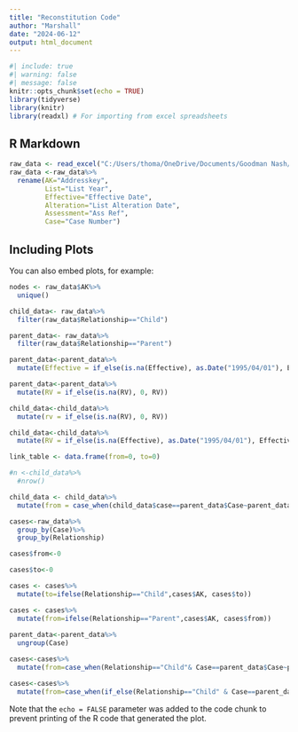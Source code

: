 ```yaml
---
title: "Reconstitution Code"
author: "Marshall"
date: "2024-06-12"
output: html_document
---
```


```r
#| include: true
#| warning: false
#| message: false
knitr::opts_chunk$set(echo = TRUE)
library(tidyverse)
library(knitr)
library(readxl) # For importing from excel spreadsheets

```

## R Markdown


```r
raw_data <- read_excel("C:/Users/thoma/OneDrive/Documents/Goodman Nash/Business-Rates/Data/AK8038429000.xlsx")
raw_data <-raw_data%>%
  rename(AK="Addresskey",
         List="List Year",
         Effective="Effective Date",
         Alteration="List Alteration Date",
         Assessment="Ass Ref",
         Case="Case Number")

```

## Including Plots

You can also embed plots, for example:

```r

nodes <- raw_data$AK%>%
  unique()

child_data<- raw_data%>%
  filter(raw_data$Relationship=="Child")

parent_data<- raw_data%>%
  filter(raw_data$Relationship=="Parent")

parent_data<-parent_data%>%
  mutate(Effective = if_else(is.na(Effective), as.Date("1995/04/01"), Effective))

parent_data<-parent_data%>%
  mutate(RV = if_else(is.na(RV), 0, RV))

child_data<-child_data%>%
  mutate(rv = if_else(is.na(RV), 0, RV))

child_data<-child_data%>%
  mutate(RV = if_else(is.na(Effective), as.Date("1995/04/01"), Effective))

link_table <- data.frame(from=0, to=0)

#n <-child_data%>%
  #nrow()

child_data <- child_data%>%
  mutate(from = case_when(child_data$case==parent_data$Case~parent_data$AK))

cases<-raw_data%>%
  group_by(Case)%>%
  group_by(Relationship)

cases$from<-0

cases$to<-0

cases <- cases%>%
  mutate(to=ifelse(Relationship=="Child",cases$AK, cases$to))

cases <- cases%>%
  mutate(from=ifelse(Relationship=="Parent",cases$AK, cases$from))
  
parent_data<-parent_data%>%
  ungroup(Case)

cases<-cases%>%
  mutate(from=case_when(Relationship=="Child"& Case==parent_data$Case~parent_data$AK))

cases<-cases%>%
  mutate(from=case_when(if_else(Relationship=="Child" & Case==parent_data$Case,TRUE,FALSE)==TRUE~case_when(if_else(Case==parent_data$Case,TRUE,from)==TRUE)~parent_data$AK))
```

Note that the `echo = FALSE` parameter was added to the code chunk to prevent printing of the R code that generated the plot.

